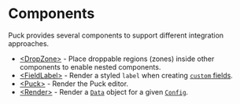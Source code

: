 # Components

Puck provides several components to support different integration approaches.

- [\<DropZone\>](components/drop-zone) - Place droppable regions (zones) inside other components to enable nested components.
- [\<FieldLabel\>](components/field-label) - Render a styled `label` when creating [`custom` fields](/docs/api-reference/configuration/fields/custom).
- [\<Puck\>](components/puck) - Render the Puck editor.
- [\<Render\>](components/render) - Render a [`Data`](/docs/api-reference/data) object for a given [`Config`](/docs/api-reference/configuration/config).
